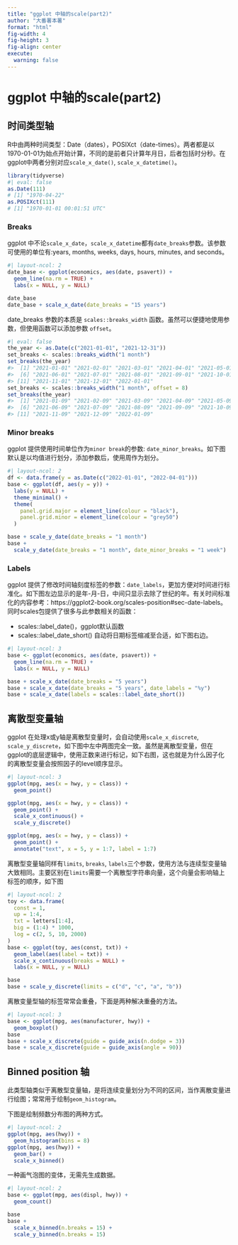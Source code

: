 ```yaml
---
title: "ggplot 中轴的scale(part2)"
author: "大番薯本薯"
format: "html"
fig-width: 4
fig-height: 3
fig-align: center
execute:
  warning: false
---
```


# ggplot 中轴的scale(part2)

## 时间类型轴

R中由两种时间类型：Date（dates），POSIXct（date-times）。两者都是以1970-01-01为始点开始计算，不同的是前者只计算年月日，后者包括时分秒。在ggplot中两者分别对应`scale_x_date()`, `scale_x_datetime()`。

```r
library(tidyverse)
#| eval: false
as.Date(111)
# [1] "1970-04-22"
as.POSIXct(111)
# [1] "1970-01-01 00:01:51 UTC"
```

### Breaks

ggplot 中不论`scale_x_date`，`scale_x_datetime`都有`date_breaks`参数。该参数可使用的单位有:years, months, weeks, days, hours, minutes, and seconds。

```r
#| layout-ncol: 2
date_base <- ggplot(economics, aes(date, psavert)) +
  geom_line(na.rm = TRUE) +
  labs(x = NULL, y = NULL)

date_base
date_base + scale_x_date(date_breaks = "15 years")
```

date_breaks 参数的本质是 `scales::breaks_width` 函数。虽然可以便捷地使用参数，但使用函数可以添加参数 `offset`。

```r
#| eval: false
the_year <- as.Date(c("2021-01-01", "2021-12-31"))
set_breaks <- scales::breaks_width("1 month")
set_breaks(the_year)
#>  [1] "2021-01-01" "2021-02-01" "2021-03-01" "2021-04-01" "2021-05-01"
#>  [6] "2021-06-01" "2021-07-01" "2021-08-01" "2021-09-01" "2021-10-01"
#> [11] "2021-11-01" "2021-12-01" "2022-01-01"
set_breaks <- scales::breaks_width("1 month", offset = 8)
set_breaks(the_year)
#>  [1] "2021-01-09" "2021-02-09" "2021-03-09" "2021-04-09" "2021-05-09"
#>  [6] "2021-06-09" "2021-07-09" "2021-08-09" "2021-09-09" "2021-10-09"
#> [11] "2021-11-09" "2021-12-09" "2022-01-09"
```

### Minor breaks

ggplot 提供使用时间单位作为`minor break`的参数: `date_minor_breaks`。如下图默认是以均值进行划分，添加参数后，使用周作为划分。

```r
#| layout-ncol: 2
df <- data.frame(y = as.Date(c("2022-01-01", "2022-04-01")))
base <- ggplot(df, aes(y = y)) +
  labs(y = NULL) +
  theme_minimal() +
  theme(
    panel.grid.major = element_line(colour = "black"),
    panel.grid.minor = element_line(colour = "grey50")
  )

base + scale_y_date(date_breaks = "1 month")
base +
  scale_y_date(date_breaks = "1 month", date_minor_breaks = "1 week")
```

### Labels

ggplot 提供了修改时间轴刻度标签的参数：`date_labels`，更加方便对时间进行标准化。如下图左边显示的是年-月-日，中间只显示去除了世纪的年。有关时间标准化的内容参考：https://ggplot2-book.org/scales-position#sec-date-labels。同时scales包提供了很多与此参数相关的函数：

-   scales::label_date()，ggplot默认函数
-   scales::label_date_short() 自动将日期标签缩减至合适，如下图右边。

```r
#| layout-ncol: 3
base <- ggplot(economics, aes(date, psavert)) +
  geom_line(na.rm = TRUE) +
  labs(x = NULL, y = NULL)

base + scale_x_date(date_breaks = "5 years")
base + scale_x_date(date_breaks = "5 years", date_labels = "%y")
base + scale_x_date(labels = scales::label_date_short())
```

## 离散型变量轴

ggplot 在处理x或y轴是离散型变量时，会自动使用`scale_x_discrete`, `scale_y_discrete`，如下图中左中两图完全一致。虽然是离散型变量，但在ggplot的底层逻辑中，使用正数来进行标记，如下右图，这也就是为什么因子化的离散型变量会按照因子的level顺序显示。

```r
#| layout-ncol: 3
ggplot(mpg, aes(x = hwy, y = class)) +
  geom_point()

ggplot(mpg, aes(x = hwy, y = class)) +
  geom_point() +
  scale_x_continuous() +
  scale_y_discrete()

ggplot(mpg, aes(x = hwy, y = class)) +
  geom_point() +
  annotate("text", x = 5, y = 1:7, label = 1:7)
```

离散型变量轴同样有`limits`, `breaks`, `labels`三个参数，使用方法与连续型变量轴大致相同。主要区别在`limits`需要一个离散型字符串向量，这个向量会影响轴上标签的顺序，如下图

```r
#| layout-ncol: 2
toy <- data.frame(
  const = 1,
  up = 1:4,
  txt = letters[1:4],
  big = (1:4) * 1000,
  log = c(2, 5, 10, 2000)
)
base <- ggplot(toy, aes(const, txt)) +
  geom_label(aes(label = txt)) +
  scale_x_continuous(breaks = NULL) +
  labs(x = NULL, y = NULL)

base
base + scale_y_discrete(limits = c("d", "c", "a", "b"))
```

离散变量型轴的标签常常会重叠，下面是两种解决重叠的方法。

```r
#| layout-ncol: 3
base <- ggplot(mpg, aes(manufacturer, hwy)) +
  geom_boxplot()
base
base + scale_x_discrete(guide = guide_axis(n.dodge = 3))
base + scale_x_discrete(guide = guide_axis(angle = 90))
```

## Binned position 轴

此类型轴类似于离散型变量轴，是将连续变量划分为不同的区间，当作离散变量进行绘图；常常用于绘制`geom_histogram`。

下图是绘制频数分布图的两种方式。

```r
#| layout-ncol: 2
ggplot(mpg, aes(hwy)) +
  geom_histogram(bins = 8)
ggplot(mpg, aes(hwy)) +
  geom_bar() +
  scale_x_binned()
```

一种画气泡图的变体，无需先生成数据。

```r
#| layout-ncol: 2
base <- ggplot(mpg, aes(displ, hwy)) +
  geom_count()

base
base +
  scale_x_binned(n.breaks = 15) +
  scale_y_binned(n.breaks = 15)
```